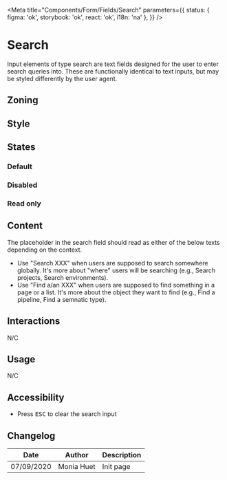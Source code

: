 

<Meta
	title="Components/Form/Fields/Search"
	parameters={{
		status: { figma: 'ok', storybook: 'ok', react: 'ok', i18n: 'na' },
	}}
/>

# Search

Input elements of type search are text fields designed for the user to enter search queries into.
These are functionally identical to text inputs, but may be styled differently by the user agent.

## Zoning

<FigmaImage
	src="https://www.figma.com/file/qc8oUSyVJM67gSsbTShftt/%F0%9F%93%90-Zoning?node-id=245%3A198"
	alt="zoning image for input search"
/>

## Style

<FigmaImage
	src="https://www.figma.com/file/610Qgbz9dEHyTTkGeYHZh4/Inputs?node-id=0%3A281"
	alt="Mockup of search field"
/>

## States

### Default

<Canvas>
	<Story name="default">
		<Form.Search name="search" label="Search" />
	</Story>
</Canvas>

### Disabled

<Canvas>
	<Story name="disabled">
		<Form.Search name="search" label="Disabled Search" disabled />
	</Story>
</Canvas>

### Read only

<Canvas>
	<Story name="read-only">
		<Form.Search name="search" label="Read-Only Search" readOnly />
	</Story>
</Canvas>

## Content

The placeholder in the search field should read as either of the below texts depending on the context.

<Use>
	<Use.Do>
		<ul>
			<li>
				Use "Search XXX" when users are supposed to search somewhere globally. It's more about
				"where" users will be searching (e.g., Search projects, Search environments).
			</li>
			<li>
				Use "Find a/an XXX" when users are supposed to find something in a page or a list. It's more
				about the object they want to find (e.g., Find a pipeline, Find a semnatic type).
			</li>
		</ul>
	</Use.Do>
</Use>

## Interactions

N/C

## Usage

N/C

## Accessibility

- Press <kbd>ESC</kbd> to clear the search input

## Changelog

| Date       | Author     | Description |
| ---------- | ---------- | ----------- |
| 07/09/2020 | Monia Huet | Init page   |
